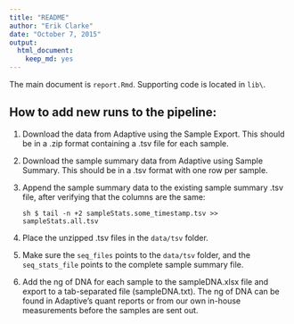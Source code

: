 ```yaml
---
title: "README"
author: "Erik Clarke"
date: "October 7, 2015"
output: 
  html_document: 
    keep_md: yes
---
```


The main document is `report.Rmd`. Supporting code is located in `lib\`.

## How to add new runs to the pipeline:
1. Download the data from Adaptive using the Sample Export. This should be in a .zip format containing a .tsv file for each sample.

2. Download the sample summary data from Adaptive using Sample Summary. This should be in a .tsv format with one row per sample.

3. Append the sample summary data to the existing sample summary .tsv file, after verifying that the columns are the same: 

    ```sh $ tail -n +2 sampleStats.some_timestamp.tsv >> sampleStats.all.tsv```

4. Place the unzipped .tsv files in the `data/tsv` folder.

5. Make sure the `seq_files` points to the `data/tsv` folder, and the `seq_stats_file` points to the complete sample summary file.


6. Add the ng of DNA for each sample to the sampleDNA.xlsx file and export to a tab-separated file (sampleDNA.txt). The ng of DNA can be found in Adaptive's quant reports or from our own in-house measurements before the samples are sent out.
